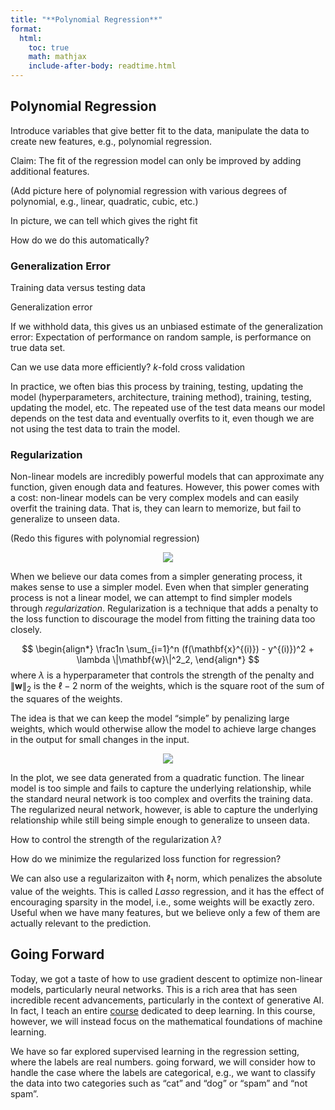```yaml
---
title: "**Polynomial Regression**"
format:
  html:
    toc: true
    math: mathjax
    include-after-body: readtime.html
---
```


## Polynomial Regression

Introduce variables that give better fit to the data, manipulate the data to create new features, e.g., polynomial regression.

Claim: The fit of the regression model can only be improved by adding additional features.

(Add picture here of polynomial regression with various degrees of polynomial, e.g., linear, quadratic, cubic, etc.)

In picture, we can tell which gives the right fit

How do we do this automatically?

### Generalization Error

Training data versus testing data

Generalization error

If we withhold data, this gives us an unbiased estimate of the generalization error: Expectation of performance on random sample, is performance on true data set.

Can we use data more efficiently? $k$-fold cross validation

In practice, we often bias this process by training, testing, updating the model (hyperparameters, architecture, training method), training, testing, updating the model, etc. The repeated use of the test data means our model depends on the test data and eventually overfits to it, even though we are not using the test data to train the model.

### Regularization

Non-linear models are incredibly powerful models that can approximate any function, given enough data and features.
However, this power comes with a cost: non-linear models can be very complex models and can easily overfit the training data.
That is, they can learn to memorize, but fail to generalize to unseen data.

(Redo this figures with polynomial regression)

<center><img src="images/regression_overfitting.svg" class="responsive-img"></center>

When we believe our data comes from a simpler generating process, it makes sense to use a simpler model.
Even when that simpler generating process is not a linear model, we can attempt to find simpler models through *regularization*.
Regularization is a technique that adds a penalty to the loss function to discourage the model from fitting the training data too closely.

$$
\begin{align*}
\frac1n \sum_{i=1}^n (f(\mathbf{x}^{(i)}) - y^{(i)})^2 + \lambda \|\mathbf{w}\|^2_2,
\end{align*}
$$
where $\lambda$ is a hyperparameter that controls the strength of the penalty and $\|\mathbf{w}\|_2$ is the $\ell-2$ norm of the weights, which is the square root of the sum of the squares of the weights.


The idea is that we can keep the model "simple" by penalizing large weights, which would otherwise allow the model to achieve large changes in the output for small changes in the input.

<center><img src="images/regression_regularization.svg" class="responsive-img"></center>

In the plot, we see data generated from a quadratic function.
The linear model is too simple and fails to capture the underlying relationship, while the standard neural network is too complex and overfits the training data.
The regularized neural network, however, is able to capture the underlying relationship while still being simple enough to generalize to unseen data.

How to control the strength of the regularization $\lambda$?

How do we minimize the regularized loss function for regression?

We can also use a regularizaiton with $\ell_1$ norm, which penalizes the absolute value of the weights.
This is called *Lasso* regression, and it has the effect of encouraging sparsity in the model, i.e., some weights will be exactly zero.
Useful when we have many features, but we believe only a few of them are actually relevant to the prediction.

## Going Forward

Today, we got a taste of how to use gradient descent to optimize non-linear models, particularly neural networks.
This is a rich area that has seen incredible recent advancements, particularly in the context of generative AI.
In fact, I teach an entire [course](https://www.rtealwitter.com/deeplearning2025/) dedicated to deep learning.
In this course, however, we will instead focus on the mathematical foundations of machine learning.

We have so far explored supervised learning in the regression setting, where the labels are real numbers.
going forward, we will consider how to handle the case where the labels are categorical, e.g., we want to classify the data into two categories such as "cat" and "dog" or "spam" and "not spam".
